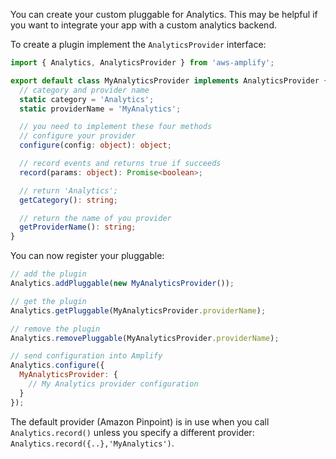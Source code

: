 You can create your custom pluggable for Analytics. This may be helpful if you want to integrate your app with a custom analytics backend.

To create a plugin implement the `AnalyticsProvider` interface:

```typescript
import { Analytics, AnalyticsProvider } from 'aws-amplify';

export default class MyAnalyticsProvider implements AnalyticsProvider {
  // category and provider name
  static category = 'Analytics';
  static providerName = 'MyAnalytics';

  // you need to implement these four methods
  // configure your provider
  configure(config: object): object;

  // record events and returns true if succeeds
  record(params: object): Promise<boolean>;

  // return 'Analytics';
  getCategory(): string;

  // return the name of you provider
  getProviderName(): string;
}
```

You can now register your pluggable:

```javascript
// add the plugin
Analytics.addPluggable(new MyAnalyticsProvider());

// get the plugin
Analytics.getPluggable(MyAnalyticsProvider.providerName);

// remove the plugin
Analytics.removePluggable(MyAnalyticsProvider.providerName);

// send configuration into Amplify
Analytics.configure({
  MyAnalyticsProvider: {
    // My Analytics provider configuration
  }
});
```

The default provider (Amazon Pinpoint) is in use when you call `Analytics.record()` unless you specify a different provider: `Analytics.record({..},'MyAnalytics')`.
